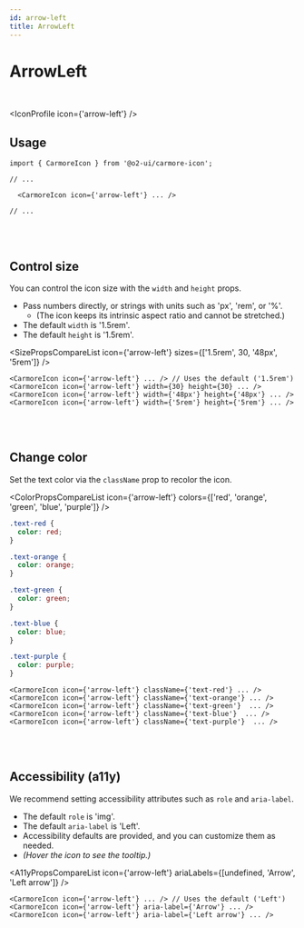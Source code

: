 ```yaml
---
id: arrow-left
title: ArrowLeft
---
```




# ArrowLeft

<br />

<IconProfile icon={'arrow-left'} />

## Usage

```tsx
import { CarmoreIcon } from '@o2-ui/carmore-icon';

// ...

  <CarmoreIcon icon={'arrow-left'} ... />

// ...
```

<br />
<br />

## Control size

You can control the icon size with the `width` and `height` props.

- Pass numbers directly, or strings with units such as 'px', 'rem', or '%'.
  - (The icon keeps its intrinsic aspect ratio and cannot be stretched.)
- The default `width` is '1.5rem'.
- The default `height` is '1.5rem'.

<SizePropsCompareList icon={'arrow-left'} sizes={['1.5rem', 30, '48px', '5rem']} />

```tsx
<CarmoreIcon icon={'arrow-left'} ... /> // Uses the default ('1.5rem')
<CarmoreIcon icon={'arrow-left'} width={30} height={30} ... />
<CarmoreIcon icon={'arrow-left'} width={'48px'} height={'48px'} ... />
<CarmoreIcon icon={'arrow-left'} width={'5rem'} height={'5rem'} ... />
```

<br />
<br />

## Change color

Set the text color via the `className` prop to recolor the icon.

<ColorPropsCompareList icon={'arrow-left'} colors={['red', 'orange', 'green', 'blue', 'purple']} />

```css
.text-red {
  color: red;
}

.text-orange {
  color: orange;
}

.text-green {
  color: green;
}

.text-blue {
  color: blue;
}

.text-purple {
  color: purple;
}
```

```tsx
<CarmoreIcon icon={'arrow-left'} className={'text-red'} ... />
<CarmoreIcon icon={'arrow-left'} className={'text-orange'} ... />
<CarmoreIcon icon={'arrow-left'} className={'text-green'}  ... />
<CarmoreIcon icon={'arrow-left'} className={'text-blue'}  ... />
<CarmoreIcon icon={'arrow-left'} className={'text-purple'}  ... />
```

<br />
<br />

## Accessibility (a11y)

We recommend setting accessibility attributes such as `role` and `aria-label`.

- The default `role` is 'img'.
- The default `aria-label` is 'Left'.
- Accessibility defaults are provided, and you can customize them as needed.
- _(Hover the icon to see the tooltip.)_

<A11yPropsCompareList icon={'arrow-left'} ariaLabels={[undefined, 'Arrow', 'Left arrow']} />

```tsx
<CarmoreIcon icon={'arrow-left'} ... /> // Uses the default ('Left')
<CarmoreIcon icon={'arrow-left'} aria-label={'Arrow'} ... />
<CarmoreIcon icon={'arrow-left'} aria-label={'Left arrow'} ... />
```
